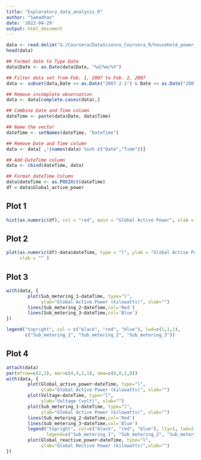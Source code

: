 ---
title: "Exploratory_data_analysis_R"
author: "Samadhan"
date: '2022-04-29'
output: html_document
---

```{r}
data <- read.delim("G:/Coursera/DataScience_Coursera_R/household_power_consumption.txt", sep = ";")
head(data)
```

```{r}
## Format date to Type Date
data$Date <- as.Date(data$Date, "%d/%m/%Y")

## Filter data set from Feb. 1, 2007 to Feb. 2, 2007
data <- subset(data,Date >= as.Date("2007-2-1") & Date <= as.Date("2007-2-2"))

## Remove incomplete observation
data <- data[complete.cases(data),]

## Combine Date and Time column
dateTime <- paste(data$Date, data$Time)

## Name the vector
dateTime <- setNames(dateTime, "DateTime")

## Remove Date and Time column
data <- data[ ,!(names(data) %in% c("Date","Time"))]

## Add DateTime column
data <- cbind(dateTime, data)

## Format dateTime Column
data$dateTime <- as.POSIXct(dateTime)
df = data$Global_active_power

```


## Plot 1

```{r}
hist(as.numeric(df), col = "red", main = "Global Active Power", xlab = "Global Active Power (kilowatts)")

```

## Plot 2
```{r}

plot(as.numeric(df)~data$dateTime, type = "l", ylab = "Global Active Power (kilowatts)",
     xlab = "" )

```
## Plot 3

```{r}
with(data, {
        plot(Sub_metering_1~dateTime, type="l",
             ylab="Global Active Power (kilowatts)", xlab="")
        lines(Sub_metering_2~dateTime,col='Red')
        lines(Sub_metering_3~dateTime,col='Blue')
})

legend("topright", col = c("black", "red", "blue"), lwd=c(1,1,1),
       c("Sub_metering_1", "Sub_metering_2", "Sub_metering_3"))


```

## Plot 4

```{r}
attach(data)
par(mfrow=c(2,2), mar=c(4,4,2,1), oma=c(0,0,2,0))
with(data, {
        plot(Global_active_power~dateTime, type="l", 
             ylab="Global Active Power (kilowatts)", xlab="")
        plot(Voltage~dateTime, type="l", 
             ylab="Voltage (volt)", xlab="")
        plot(Sub_metering_1~dateTime, type="l", 
             ylab="Global Active Power (kilowatts)", xlab="")
        lines(Sub_metering_2~dateTime,col='Red')
        lines(Sub_metering_3~dateTime,col='Blue')
        legend("topright", col=c("black", "red", "blue"), lty=1, lwd=2, bty="n",
               legend=c("Sub_metering_1", "Sub_metering_2", "Sub_metering_3"))
        plot(Global_reactive_power~dateTime, type="l", 
             ylab="Global Rective Power (kilowatts)",xlab="")
})

```
